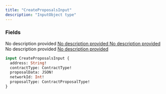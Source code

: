 ```yaml
---
title: "CreateProposalsInput"
description: "InputObject type"
---
```


### Fields

<ResponseField name="address" type="String!" required>
  No description provided
</ResponseField>

<a href="/api-reference/types/contracttype">
  <ResponseField name="contractType" type="ContractType!" required>
    No description provided
  </ResponseField>
</a>

<a href="/api-reference/types/json">
  <ResponseField name="proposalData" type="JSON!" required>
    No description provided
  </ResponseField>
</a>

<ResponseField name="networkId" type="Int!" required>
  No description provided
</ResponseField>

<a href="/api-reference/types/contractproposaltype">
  <ResponseField name="proposalType" type="ContractProposalType!" required>
    No description provided
  </ResponseField>
</a>


```graphql CreateProposalsInput
input CreateProposalsInput {
  address: String!
  contractType: ContractType!
  proposalData: JSON!
  networkId: Int!
  proposalType: ContractProposalType!
}
```
